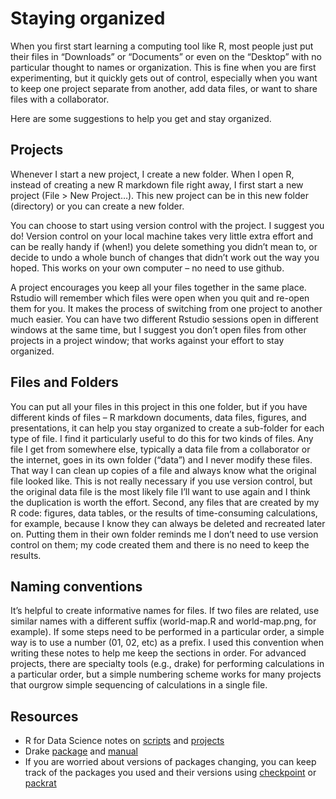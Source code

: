 # Staying organized

When you first start learning a computing tool like R, most people just put their files in "Downloads" or "Documents" or even on the "Desktop" with no particular thought to names or organization. This is fine when you are first experimenting, but it quickly gets out of control, especially when you want to keep one project separate from another, add data files, or want to share files with a collaborator.

Here are some suggestions to help you get and stay organized.

## Projects

Whenever I start a new project, I create a new folder. When I open R, instead of creating a new R markdown file right away, I first start a new project (File > New Project...). This new project can be in this new folder (directory) or you can create a new folder. 

You can choose to start using version control with the project. I suggest you do! Version control on your local machine takes very little extra effort and can be really handy if (when!) you delete something you didn't mean to, or decide to undo a whole bunch of changes that didn't work out the way you hoped. This works on your own computer -- no need to use github.

A project encourages you keep all your files together in the same place. Rstudio will remember which files were open when you quit and re-open them for you. It makes the process of switching from one project to another much easier. You can have two different Rstudio sessions open in different windows at the same time, but I suggest you don't open files from other projects in a project window; that works against your effort to stay organized.



## Files and Folders

You can put all your files in this project in this one folder, but if you have different kinds of files -- R markdown documents, data files, figures, and presentations, it can help you stay organized to create a sub-folder for each type of file. I find it particularly useful to do this for two kinds of files. Any file I get from somewhere else, typically a data file from a collaborator or the internet, goes in its own folder ("data") and I never modify these files. That way I can clean up copies of a file and always know what the original file looked like. This is not really necessary if you use version control, but the original data file is the most likely file I'll want to use again and I think the duplication is worth the effort. Second, any files that are created by my R code: figures, data tables, or the results of time-consuming calculations, for example, because I know they can always be deleted and recreated later on. Putting them in their own folder reminds me I don't need to use version control on them; my code created them and there is no need to keep the results.

## Naming conventions

It's helpful to create informative names for files. If two files are related, use similar names with a different suffix (world-map.R and world-map.png, for example). If some steps need to be performed in a particular order, a simple way is to use a number (01, 02, etc) as a prefix. I used this convention when writing these notes to help me keep the sections in order. For advanced projects, there are specialty tools (e.g., drake) for performing calculations in a particular order, but a simple numbering scheme works for many projects that ourgrow simple sequencing of calculations in a single file.


## Resources

* R for Data Science notes on [scripts](https://r4ds.had.co.nz/workflow-scripts.html) and  [projects](https://r4ds.had.co.nz/workflow-projects.html)
* Drake [package](https://github.com/ropensci/drake) and [manual](https://books.ropensci.org/drake/)
* If you are worried about versions of packages changing, you can keep track of the packages you used and their versions using [checkpoint](https://github.com/RevolutionAnalytics/checkpoint) or [packrat](http://rstudio.github.io/packrat/)

